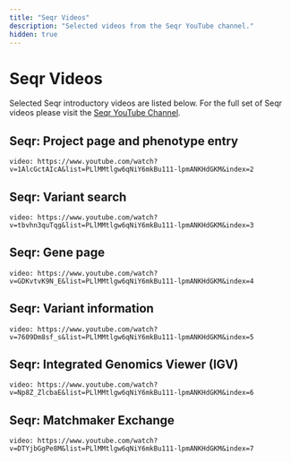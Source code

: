 ```yaml
---
title: "Seqr Videos"
description: "Selected videos from the Seqr YouTube channel."
hidden: true
---
```


# Seqr Videos

Selected Seqr introductory videos are listed below. For the full set of Seqr videos please visit the [Seqr YouTube Channel](https://www.youtube.com/playlist?list=PLlMMtlgw6qNiY6mkBu111-lpmANKHdGKM).

## Seqr: Project page and phenotype entry

`video: https://www.youtube.com/watch?v=1AlcGctAIcA&list=PLlMMtlgw6qNiY6mkBu111-lpmANKHdGKM&index=2`

## Seqr: Variant search

`video: https://www.youtube.com/watch?v=tbvhn3quTqg&list=PLlMMtlgw6qNiY6mkBu111-lpmANKHdGKM&index=3`

## Seqr: Gene page

`video: https://www.youtube.com/watch?v=GDKvtvK9N_E&list=PLlMMtlgw6qNiY6mkBu111-lpmANKHdGKM&index=4`

## Seqr: Variant information

`video: https://www.youtube.com/watch?v=7609Dm8sf_s&list=PLlMMtlgw6qNiY6mkBu111-lpmANKHdGKM&index=5`

## Seqr: Integrated Genomics Viewer (IGV)

`video: https://www.youtube.com/watch?v=Np8Z_ZlcbaE&list=PLlMMtlgw6qNiY6mkBu111-lpmANKHdGKM&index=6`

## Seqr: Matchmaker Exchange

`video: https://www.youtube.com/watch?v=DTYjbGgPe8M&list=PLlMMtlgw6qNiY6mkBu111-lpmANKHdGKM&index=7`
